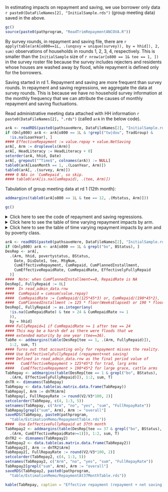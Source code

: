 In estimating impacts on repayment and saving, we use borrower only data `r paste0(DataFileNames[2], "InitialSample.rds")` (group meeting data) saved in the above.

```r
gc()
source(paste0(pathprogram, "ReadTrimRepaymentANCOVA.R"))
```
By survey rounds, in repayment and saving file, there are `r apply(table(arA[o800==1L, .(unqsvy = unique(survey)), by = hhid]), 2, sum)` observations of households in rounds 1, 2, 3, 4, respectively. This is smaller than the `InitialSample` size of `r nrow(ar[o800 == 1& tee == 1, ])` in the survey roster file because the survey includes rejecters and residents whose houses are washed away by flood, while repayment is defined only for the borrowers.

Saving started in rd 1. Repayment and saving are more frequent than survey rounds. In repayment and saving regressions, we aggregate the data at survey rounds. This is because we have no household survey information at the monthly frequency that we can attribute the causes of monthly repayment and saving fluctuations.


Read administrative meeting data attached with HH information `r paste0(DataFileNames[2], ".rds")` (called `arA` in the below code). 

```r
arA <- readRDS(paste0(pathsaveHere, DataFileNames[2], "InitialSample.rds"))
if (Only800) arA <- arA[o800 == 1L & !grepl("tw|dou", TradGroup) & 
  !is.na(LoanYear), ]
#### EffectiveRepayment := value.repay + value.NetSaving
arA[, Arm := droplevels(Arm)]
arA[, HeadLiteracy := HeadLiteracy + 0]
setorder(arA, hhid, Date)
arA[, grepout("^Time$", colnames(arA)) := NULL]
table0(arA[LoanMonth == 1, .(LoanYear, Arm)])
table0(arA[, .(survey, Arm)])
#### 0 NAs in `CumRepaid`, so skip.
#### table0(arA[is.na(CumRepaid), .(tee, Arm)])
```
Tabulation of group meeting data at rd 1 (12th month):
```r
addmargins(table0(arA[o800 == 1L & tee == 12, .(Mstatus, Arm)]))
```


```r
gc()
```
<details><summary>Click here to see the code of repayment and saving regressions.</summary>
```r
source(paste0(pathprogram, "ReadTrimRepaymentANCOVA.R"))
FileName <- "Repayment"
FileNameHeader <- c("", "PovertyStatus", "Attributes", 
  "TimeVarying", "TimeVaryingPovertyStatus", "TimeVaryingAttributes")
####  length(arsuffixes) = Number of est results tables to be produced
regsuffixes <- c("", "P", "a", "T", "TP", "Ta")
listheader <- paste0("sv", regsuffixes)
#### net saving (5), repayment (5), and a mean/std column for table
Regressands <-  c(rep(c("NetSaving", "Repaid"), each = 5), "Repaid")
Addseparatingcols = c(1, 6); Separatingcolwidth = rep(.1, 2)
Separatingcoltitle = c("", "Net saving", "Repayment"
#### We omit net saving + repayment as regressand because it is repetitive
#### , "\\mpage{3cm}{\\hfil Net saving \\\\\\hfil + repayment}"
)
#### If LY*arm, LY*attribute interactions are used, we have a singular matrix
source(paste0(pathprogram, "RepaymentCovariateSelectionANCOVA.R"))
exclheader <- paste0("excl", regsuffixes)
inclheader <- gsub("ex", "in", exclheader)
#### jay <- max(as.numeric(gsub("incl", "", ls(pattern = "^incl\\d"))))
jay <- 11 # net saving (5), repayment (5), and a dummy column for table
#### arA: all individuals, arA2: only borrowers (but arA=arA2, so redundant)
DataToUse1 <- DataToUse2 <- rep(c("arA", "arA2"), each = jay)
dig.depmean <- 0
AddMeanStdColumn <- UseRawDataForDestat <- CreateHTMLTable <- T
source(paste0(pathprogram, "ANCOVAEstimationFile3.R"))
```
```r
gc()
```
</details>

<details><summary>Click here to see the table of time varying repayment impacts by arm.</summary>
`r HTML_RepaymentTimeVarying`

Note: Columns 1. - 5. show results for net saving, 6. - 10. show results for repayment. 
</details>
<details><summary>Click here to see the table of time varying repayment impacts by arm and by poverty class.</summary>
`r HTML_RepaymentTimeVaryingPovertyStatus`

Note: Columns 1. - 5. show results for net saving, 6. - 10. show results for repayment. 
</details>


```r
arA <- readRDS(paste0(pathsaveHere, DataFileNames[2], "InitialSample.rds"))
if (Only800) arA <- arA[o800 == 1L & grepl("bo", BStatus), ]
DesRep <- arA[, 
  .(Arm, hhid, povertystatus, BStatus, 
    Date, DisDate1, tee, MtgNum,
    CumEffectiveRepayment, CumRepaid, CumPlannedInstallment,
    CumEffectiveRepaidRate, CumRepaidRate, EffectivelyFullyRepaid
  )]
####  Note: when CumPlannedInstallment==0, RepaidRate is NA
DesRep[, FullyRepaid := 0L]
####  In read_admin_data.rnw
####  CumRepaid = cumsum(value.repay)
####  CumRepaidRate := CumRepaid/(125*45*3) or, CumRepaid/(190*45*2), 
####  CumPlannedInstallment := 125 * floor(WeeksElapsed) or 190 * floor(WeeksElapsed)
DesRep[, FullyRepaid := as.integer(any(
  !is.na(CumRepaidRate) & tee > 24 & CumRepaidRate >= 1
  )), 
  by = hhid]
#### FullyRepaid=1 if CumRepaidRate >= 1 after tee == 24 
#### This may be a harsh def as there were floods that we 
#### extended maturity by one year (tee==36).
TabRe <- addmargins(table(DesRep[tee == 1, .(Arm, FullyRepaid)]),
  1:2, sum, T)
#### Turns out that accounting only for repayment misses the reality.
#### Use EeffectivelyFullyRepaid (repayment+net saving)
#### Defined in read_admin_data.rnw as the final period value of
####   CumEffectiveRepayment > 125*45*3 for trad, larg arms
####   CumEffectiveRepayment > 190*45*2 for large grace, cattle arms
TabRepay <- addmargins(table(DesRep[tee == 1 & grepl("bo", BStatus), 
  .(Arm, EffectivelyFullyRepaid)]), 1:2, sum, T)
dnTR <- dimnames(TabRepay)
TabRepay <- data.table(as.matrix.data.frame(TabRepay))
TabRepay[, Arm := dnTR$Arm]
TabRepay[, FullRepayRate := round(V2/V3*100, 2)]
setcolorder(TabRepay, c(4, 1:3, 5))
setnames(TabRepay, c("Arm", "no", "yes", "sum", "FullRepayRate"))
TabRepay[grepl("sum", Arm), Arm := "overall"]
saveRDS(TabRepay, paste0(pathprogram, 
  "table/EstimationMemo/RepaymentTable.rds"))
####  Use EeffectiveFullyRepaid at 37th month
TabRepay2 <- addmargins(table(DesRep[tee == 37 & grepl("bo", BStatus), 
  .(Arm, CumEffectiveRepaidRate>=1)]), 1:2, sum, T)
dnTR2 <- dimnames(TabRepay2)
TabRepay2 <- data.table(as.matrix.data.frame(TabRepay2))
TabRepay2[, Arm := dnTR2$Arm]
TabRepay2[, FullRepayRate := round(V2/V3*100, 2)]
setcolorder(TabRepay2, c(4, 1:3, 5))
setnames(TabRepay2, c("Arm", "no", "yes", "sum", "FullRepayRate"))
TabRepay2[grepl("sum", Arm), Arm := "overall"]
saveRDS(TabRepay2, paste0(pathprogram, 
  "table/EstimationMemo/RepaymentAt37MonthTable.rds"))
```

 

```r
kable(TabRepay, caption = "Effective repayment (repayment + net saving)")
```


